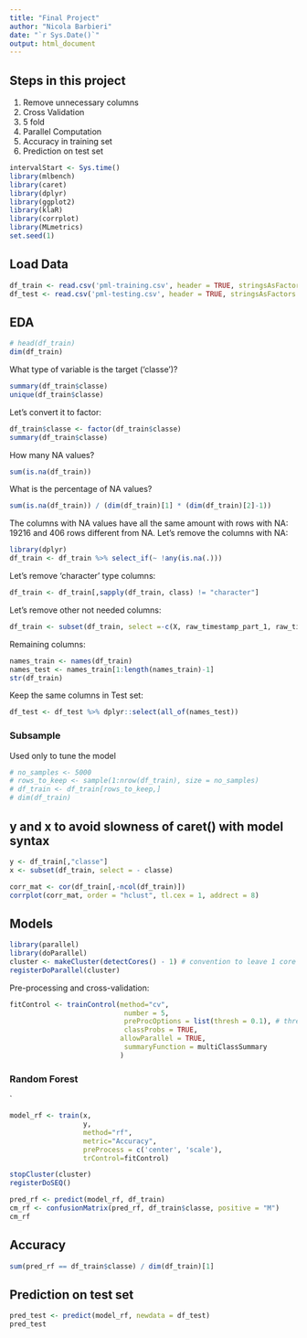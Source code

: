 ```yaml
---
title: "Final Project"
author: "Nicola Barbieri"
date: "`r Sys.Date()`"
output: html_document
---
```


## Steps in this project

1. Remove unnecessary columns
2. Cross Validation
3. 5 fold
4. Parallel Computation
5. Accuracy in training set
6. Prediction on test set

```r
intervalStart <- Sys.time()
library(mlbench)
library(caret)
library(dplyr)
library(ggplot2)
library(klaR)
library(corrplot)
library(MLmetrics)
set.seed(1)
```

## Load Data

```r
df_train <- read.csv('pml-training.csv', header = TRUE, stringsAsFactors = FALSE)
df_test <- read.csv('pml-testing.csv', header = TRUE, stringsAsFactors = FALSE)
```

## EDA

```r
# head(df_train)
dim(df_train)

```





What type of variable is the target ('classe')?

```r
summary(df_train$classe)
unique(df_train$classe)
```

Let's convert it to factor:
```r
df_train$classe <- factor(df_train$classe)
summary(df_train$classe)
```


How many NA values?
```r
sum(is.na(df_train))
```

What is the percentage of NA values?

```r
sum(is.na(df_train)) / (dim(df_train)[1] * (dim(df_train)[2]-1))
```

The columns with NA values have all the same amount with rows with NA: 19216 and 406 rows different from NA.
Let's remove the columns with NA:

```r
library(dplyr)
df_train <- df_train %>% select_if(~ !any(is.na(.)))
```

Let's remove 'character' type columns:

```r
df_train <- df_train[,sapply(df_train, class) != "character"]
```

Let's remove other not needed columns:

```r
df_train <- subset(df_train, select =-c(X, raw_timestamp_part_1, raw_timestamp_part_2, num_window))
```


Remaining columns:
```r
names_train <- names(df_train)
names_test <- names_train[1:length(names_train)-1]
str(df_train)
```

Keep the same columns in Test set:

```r
df_test <- df_test %>% dplyr::select(all_of(names_test))


```

### Subsample

Used only to tune the model

```r
# no_samples <- 5000
# rows_to_keep <- sample(1:nrow(df_train), size = no_samples)
# df_train <- df_train[rows_to_keep,]
# dim(df_train)
```

## y and x to avoid slowness of caret() with model syntax

```r
y <- df_train[,"classe"]
x <- subset(df_train, select = - classe)
```

```r
corr_mat <- cor(df_train[,-ncol(df_train)])
corrplot(corr_mat, order = "hclust", tl.cex = 1, addrect = 8)
```

## Models

```r
library(parallel)
library(doParallel)
cluster <- makeCluster(detectCores() - 1) # convention to leave 1 core for OS
registerDoParallel(cluster)
```


Pre-processing and cross-validation:

```r



fitControl <- trainControl(method="cv",
                            number = 5,
                            preProcOptions = list(thresh = 0.1), # threshold for pca preprocess
                            classProbs = TRUE,
                           allowParallel = TRUE,
                            summaryFunction = multiClassSummary
                           )
```





### Random Forest
`


```r

model_rf <- train(x,
                  y,
                  method="rf",
                  metric="Accuracy",
                  preProcess = c('center', 'scale'),
                  trControl=fitControl)

```




```r
stopCluster(cluster)
registerDoSEQ()
```




```r
pred_rf <- predict(model_rf, df_train)
cm_rf <- confusionMatrix(pred_rf, df_train$classe, positive = "M")
cm_rf
```


## Accuracy

```r
sum(pred_rf == df_train$classe) / dim(df_train)[1]
```


## Prediction on test set

```r
pred_test <- predict(model_rf, newdata = df_test)
pred_test
```


